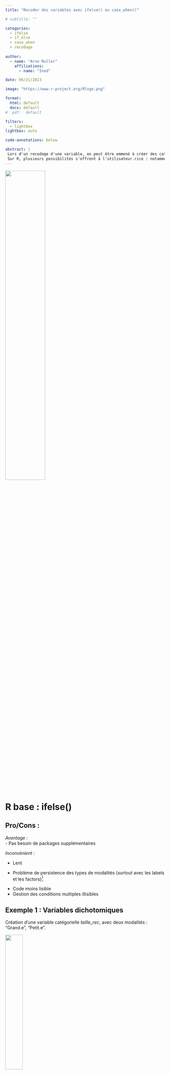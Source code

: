 ```yaml
---
title: "Recoder des variables avec ifelse() ou case_when()"

# subtitle: ""

categories:
  - ifelse
  - if_else
  - case_when
  - recodage
  
author: 
  - name: "Arno Muller"
    affiliations:
      - name: "Ined"

date: 06/21/2023

image: "https://www.r-project.org/Rlogo.png"

format: 
  html: default
  docx: default
#  pdf:  default

filters:
  - lightbox
lightbox: auto

code-annotations: below

abstract: | 
 Lors d'un recodage d'une variable, on peut être emmené à créer des catégories dépendantes d'une ou plusieurs conditions. Pour cela, la plus part des logiciels permettent des fonctions qui suivent le schéma : SI condition ALORS catégorie1 SINON catégorie2. 
 Sur R, plusieurs possibilités s'offrent à l'utilisateur.rice : notamment ifelse(), if_else(), case_when().
---
```




![](www/Schema_ifelse_base.png){width=50%}


# R base : ifelse()

## Pro/Cons :

*Avantage :*  
- Pas besoin de packages supplémentaires

*Inconvénient :*  

- Lent  

- Problème de persistence des types de modalités (surtout avec les labels et les factors)[^1]  

[^1]: https://community.rstudio.com/t/case-when-why-not/2685/3

- Code moins lisible  
- Gestion des conditions multiples illisibles




## Exemple 1 : Variables dichotomiques 

Création d'une variable catégorielle *taille_rec*, avec deux modalités : "Grand.e", "Petit.e".

![](www/Schema_ifelse_ex1.png){width=33%}

```r

# Sélection d'une seed pour obtenir le même échantillon 
# dans la création des données fictive aléatoires
set.seed(1)

# Création du jeu de données exemple
individus <- data.frame(
  id = 1:20,
  # Âges aléatoires entre 18 et 65 ans
  age = sample(18:65, 20, replace = TRUE), 
  # Tailles aléatoires entre 150 et 200 cm
  taille = sample(150:200, 20, replace = TRUE), 
  # Sexe aléatoire (Homme ou Femme)
  sexe = sample(c("Homme", "Femme"), 20, replace = TRUE) 
)


# Ajout d'une variable taill_rec pour illustrer l'utilisation de ifelse()
individus$taille_rec <- ifelse(individus$taille > 175, # Condition 
                               "Grand.e",              # Catégorie si VRAI 
                               "Petit.e")              # Catégorie si FAUX


# Affichage de la nouvelle variable
table(individus$taille_rec)


```


## Exemple 2 : Variables avec plus de 2 modalités

Il est possible d'empiler les fonctions ifelse() pour créer des variables avec plus de deux modalités. Pour cela on suit le schéma suivant : 


![](www/Schema_ifelse_ex2.png){width=50%}

Dans cet exemple, on divise la taille en 3 catégories :  

- Petit.e : < 165  
- Moyen.ne : De 165 à 185  
- Grand.e : > 185


```r

individus$taille_rec2 <- ifelse(individus$taille > 185,      # Condition 1
                               "Grand.e",                    # Condi 1 Vrai 
                               ifelse(individus$taille < 165,# Condition 2
                                      "Petit.e",             # Condi 2 Vrai
                                      "Moyen.ne"))           # Condi 1&2 Fausse
                               


# Affichage de la nouvelle variable
table(individus$taille_rec2)


```


## Exemple 3 : Conditions issues de deux variables initiales

Il est également possible de créer des variables à partir de conditions provenant de plusieurs variables.

Dans cet exemple, nous allons créer une variable dont les catégories seront différentes selon pour les hommes et les femmes :

<br>

::: columns
::: {.column width="40%"}

*Pour les hommes :*  

- Petit.e : < 180  
- Grand.e : >= 180  

*Pour les femmes :*  

- Petit.e : < 170  
- Grand.e : >= 170  

:::

::: {.column width="60%"}

![](www/Schema_ifelse_ex3.png){width=75%}

:::
:::



```r


individus$taille_rec3 <- ifelse(individus$sexe == "Homme" & 
                                  individus$taille < 180,      # Condition 1
                                # Condition 1 Vraie :
                                "Petit.e",    
                                # Sinon :
                                ifelse(individus$sexe == "Femme" & 
                                  individus$taille < 170,      # Condition 2
                                  # Condition 2 Vraie :
                                  "Petit.e",  
                                  # Tous les autres :
                                  "Grand.e"))          
                               


# Affichage de la nouvelle variable
table(individus$taille_rec3)


```



# Dplyr : if_else()

## Pro/Cons :

*Avantage :*  

Le package *<dplyr>*, présent dans le *tidyverse*, propose sa propre version de la fonction ifelse(), qui permet d'éviter certains problèmes rencontrer avec la version de base.

Ainsi, *if_else()* s'utilise exactement de la même manière que *ifelse*, elle est plus rapide et permet de conserver le type de la variable initiale.


*Inconvénient :*  

- Besoin d'installer un package
- Gestion des conditions multiples toujours illisibles


## Exemple 4 : if_else()


```r

#install.packages("dplyr")
library(dplyr)

individus$taille_rec4 <- if_else(individus$sexe == "Homme" & 
                                  individus$taille < 180,      # Condition 1
                                # Condition 1 Vraie :
                                "Petit.e",    
                                # Sinon :
                                if_else(individus$sexe == "Femme" & 
                                  individus$taille < 170,      # Condition 2
                                  # Condition 2 Vraie :
                                  "Petit.e",  
                                  # Tous les autres :
                                  "Grand.e"))          
                               


# Affichage de la nouvelle variable
table(individus$taille_rec4)


```

**On obtient bien le même résultat**



# Dplyr : case_when()


## Pro/Cons :

La gestion des conditions multiples pouvant être fastidieuse avec les fonctions ifelse(), le code devenant rapidemment illisible, *dplyr* propose la fonction case_when() qui permet de l'organiser mieux. 

Son fonctionnement se base sur des formules, il peut alors sembler plus ou moins compréhensibles selon les sensibilités de programmations.


# Exemple 5 : Variable dichotomique

```r

library(dplyr)

individus$taille_rec5 <- case_when(
  individus$taille > 175 ~ "Grand", # Condition 1 ~ Resultat 1
  individus$taille <= 175 ~ "Petit" # Condition 2 ~ Resultat 2
)

# Exemple avec catégorie "ELSE"
individus$taille_rec5bis <- case_when(
  individus$taille > 175 ~ "Grand", # Condition  ~ Resultat 
  TRUE ~ "Petit"                    # Sinon ~ Resultat pour les autres cas
)


table(individus$taille_rec5)
table(individus$taille_rec5bis)


```


# Exemple 6 : Variable avec plusieurs modalités

On reprend l'exemple 3 avec case_when().

```r

library(dplyr)

individus$taille_rec6 <- case_when(
  individus$sexe == "Homme" & individus$taille < 180 ~ "Petit.e",
  individus$sexe == "Femme" & individus$taille < 170 ~ "Petit.e",
  TRUE ~ "Grand.e"
)

table(individus$taille_rec6)


```



# Attention !


## Ordre d'affectation des valeurs

Avec *ifelse()* ou avec *case_when*, une fois la première condition remplie, la nouvelle valeur ne peux plus être modifiée, ainsi si une condition future se superpose, elle ne sera pas prise en compte dans le recodage.
**On va du plus spécifique au plus général**

*Exemple :*  
On crée une variable taille avec comme modalité :  

- Petit : < 170
- Moyen : 170 à 185
- Grand : > 185



```r

individus <- individus %>%
  select(id, taille) %>% 
  
  mutate(
    # avec ifelse
    var1 = ifelse(taille > 170, "Moyen", 
                  ifelse(taille > 185, "Grand", "Petit")),
    
    # avec if_else
    var2 = if_else(taille > 170, "Moyen", 
                   if_else(taille > 185, "Grand", "Petit")),
    
    # avec case_when
    var3 = case_when(
      taille > 170 ~ "Moyen",
      taille > 185 ~ "Grand", 
      TRUE ~ "Petit")) 

table(individus$var1)
table(individus$var2)
table(individus$var3)

```

On voit qu'il n'y a pas la catégorie "Grand", comme la valeur a déjà été affectée à la catégorie "Moyen".
Il faudrait alors :

```r

individus <- individus %>%
  mutate(var5 = case_when(
    taille > 185 ~ "Grand", 
    taille > 170 ~ "Moyen",
    TRUE ~ "Petit")) 

table(individus$var5)
```




## A propos des valeurs manquantes

Les fonctions *ifelse()* n'ont pas le même comportement pour le traitement des valeurs manquantes que la fonction *case_when*.

Dans le cas des fonctions *ifelse*, si l'une des variables de conditions est un NA, le résultat sera également une valeur manquante dans la variable crée.

Dans le cas de la fonction *case_when*, l'individu avec une valeur manquante aura comme nouvelle valeur la catégorie défini dans la partie "SINON".[^2]

[^2]: https://stackoverflow.com/questions/57807976/how-to-use-case-when-rather-then-if-else-error-in-my-code



*Exemple :*  

On crée un data frame avec des NA :

```r
library(dplyr)
df <- data.frame(a = c(1:3, NA, 4,NA,6:7), b = c(NA, letters[1:7]))
df
```


On fait un recodage avec ifelse

```r
df %>%
  mutate(res = if_else(a > 3, "Yes", 
                   if_else(b == "c", "No", 
                           if_else(a > 5, "Maybe", "Done"))))
```

Les NA restent des NAs, alors qu'avec *case_when* :

```r
df %>%
   mutate(res = case_when(a > 3 ~ "Yes", 
                          b == "c"~"No", 
                          a > 5 ~ "Maybe", 
                          TRUE ~ "Done"))
```

On a pas de NA, ils ont été recodé avec la catégorie SINON.

**Il faut donc créer une condition avec is.na(variable)**

```r
df %>%
   mutate(res = case_when(a > 3 ~ "Yes", 
                          b == "c"~"No", 
                          a > 5 ~ "Maybe", 
                          is.na(a) | is.na(b) ~ NA,
                          TRUE ~ "Done"))
```











